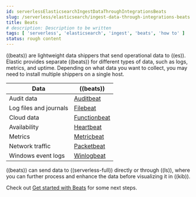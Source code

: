 ```yaml
---
id: serverlessElasticsearchIngestDataThroughIntegrationsBeats
slug: /serverless/elasticsearch/ingest-data-through-integrations-beats
title: Beats
# description: Description to be written
tags: [ 'serverless', 'elasticsearch', 'ingest', 'beats', 'how to' ]
status: rough content
---
```



<RoughContent />


((beats)) are lightweight data shippers that send operational data to ((es)). 
Elastic provides separate ((beats)) for different types of data, such as logs, metrics, and uptime. 
Depending on what data you want to collect, you may need to install multiple shippers on a single host.

| Data | ((beats))|
|---|---|
| Audit data | [Auditbeat](https://www.elastic.co/products/beats/auditbeat) |
| Log files and journals | [Filebeat](https://www.elastic.co/products/beats/filebeat)|
| Cloud data | [Functionbeat](https://www.elastic.co/products/beats/functionbeat)|
| Availability | [Heartbeat](https://www.elastic.co/products/beats/heartbeat)|
| Metrics | [Metricbeat](https://www.elastic.co/products/beats/metricbeat)|
| Network traffic | [Packetbeat](https://www.elastic.co/products/beats/packetbeat)|
| Windows event logs | [Winlogbeat](https://www.elastic.co/products/beats/winlogbeat)|

((beats)) can send data to ((serverless-full)) directly or through ((ls)), where you
can further process and enhance the data before visualizing it in ((kib)).

Check out [Get started with Beats](((beats-ref))/getting-started.html) for some next steps.
